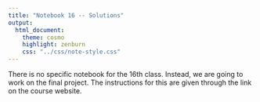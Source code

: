 ```yaml
---
title: "Notebook 16 -- Solutions"
output:
  html_document:
    theme: cosmo
    highlight: zenburn
    css: "../css/note-style.css"
---
```


There is no specific notebook for the 16th class. Instead, we are going
to work on the final project. The instructions for this are given through
the link on the course website.